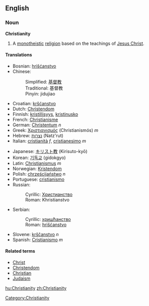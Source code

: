 ==English==

===Noun===
'''Christianity'''

# A [[monotheistic]] [[religion]] based on the teachings of [[Jesus Christ]]. 

====Translations====
{{top}}
*Bosnian: [[hrišćanstvo]] {{n}}
*Chinese: 
*:Simplified: [[基督教]] 
*:Traditional: 基督教
*:Pinyin: jidujiao
*Croatian: [[kršćanstvo]] {{n}}
*Dutch: [[Christendom]] {{n}}
*Finnish: [[kristillisyys]], [[kristinusko]]
*French: [[Christianisme]]
*German: [[Christentum]] ''n''
*Greek: [[Χριστιανισμός]] (Christianismós) ''m''
*Hebrew: [[נצרות]] (Natz'rut)
*Italian: [[cristianità]] ''f'', [[cristianesimo]] ''m''
{{mid}}
*Japanese: [[キリスト教]] (Kirisuto-kyō)
*Korean: [[기독교]] (gidokgyo)
*Latin: [[Christianismus]] ''m''
*Norwegian: [[:no:Kristendom|Kristendom]] {{n}}
*Polish: [[chrześcijaństwo]] ''n''
*Portuguese: [[cristianismo]]
*Russian: 
*:Cyrillic: [[Христианство]] 
*:Roman: Khristianstvo
*Serbian:
*:Cyrillic: [[хришћанство]] {{n}}
*:Roman: [[hrišćanstvo]] {{n}}
*Slovene: [[krščanstvo]] ''n''
*Spanish: [[Cristianismo]] ''m''
{{bottom}}

====Related terms====
*[[Christ]]
*[[Christendom]]
*[[Christian]]
*[[Judaism]]

[[Category:Christianity]]

[[hu:Christianity]]
[[zh:Christianity]]